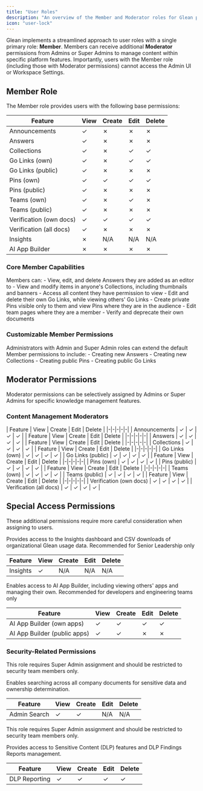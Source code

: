 ```yaml
---
title: "User Roles"
description: "An overview of the Member and Moderator roles for Glean platform users, their access rights, and customizable privileges"
icon: "user-lock"
---
```


Glean implements a streamlined approach to user roles with a single primary role: **Member**. Members can receive additional **Moderator** permissions from Admins or Super Admins to manage content within specific platform features. Importantly, users with the Member role (including those with Moderator permissions) cannot access the Admin UI or Workspace Settings.

## Member Role

The Member role provides users with the following base permissions:

| Feature | View | Create | Edit | Delete |
|-|-|-|-|-|
| Announcements | ✓ | ✗ | ✗ | ✗ |
| Answers | ✓ | ✗ | ✗ | ✗ |
| Collections | ✓ | ✗ | ✓ | ✓ |
| Go Links (own) | ✓ | ✗ | ✓ | ✓ |
| Go Links (public) | ✓ | ✗ | ✗ | ✗ |
| Pins (own) | ✓ | ✓ | ✓ | ✓ |
| Pins (public) | ✓ | ✗ | ✗ | ✗ |
| Teams (own) | ✓ | ✗ | ✓ | ✗ |
| Teams (public) | ✓ | ✗ | ✗ | ✗ |
| Verification (own docs) | ✓ | ✓ | ✓ | ✓ |
| Verification (all docs) | ✓ | ✗ | ✗ | ✗ |
| Insights | ✗ | N/A | N/A | N/A |
| AI App Builder | ✗ | ✗ | ✗ | ✗ |

### Core Member Capabilities

<Card title="Feature Access">
Members can:
- View, edit, and delete Answers they are added as an editor to
- View and modify items in anyone's Collections, including thumbnails and banners
- Access all content they have permission to view
- Edit and delete their own Go Links, while viewing others' Go Links
- Create private Pins visible only to them and view Pins where they are in the audience
- Edit team pages where they are a member
- Verify and deprecate their own documents
</Card>

### Customizable Member Permissions

<Info>
Administrators with Admin and Super Admin roles can extend the default Member permissions to include:
- Creating new Answers
- Creating new Collections
- Creating public Pins
- Creating public Go Links
</Info>

## Moderator Permissions

Moderator permissions can be selectively assigned by Admins or Super Admins for specific knowledge management features.

### Content Management Moderators

<AccordionGroup>
  <Accordion title="Announcements Moderator">
    | Feature | View | Create | Edit | Delete |
    |-|-|-|-|-|
    | Announcements | ✓ | ✓ | ✓ | ✓ |
  </Accordion>

  <Accordion title="Answers Moderator">
    | Feature | View | Create | Edit | Delete |
    |-|-|-|-|-|
    | Answers | ✓ | ✓ | ✓ | ✓ |
  </Accordion>

  <Accordion title="Collections Moderator">
    | Feature | View | Create | Edit | Delete |
    |-|-|-|-|-|
    | Collections | ✓ | ✓ | ✓ | ✓ |
  </Accordion>

  <Accordion title="Go Links Moderator">
    | Feature | View | Create | Edit | Delete |
    |-|-|-|-|-|
    | Go Links (own) | ✓ | ✓ | ✓ | ✓ |
    | Go Links (public) | ✓ | ✓ | ✓ | ✓ |
  </Accordion>

  <Accordion title="Pins Moderator">
    | Feature | View | Create | Edit | Delete |
    |-|-|-|-|-|
    | Pins (own) | ✓ | ✓ | ✓ | ✓ |
    | Pins (public) | ✓ | ✓ | ✓ | ✓ |
  </Accordion>

  <Accordion title="Teams Moderator">
    | Feature | View | Create | Edit | Delete |
    |-|-|-|-|-|
    | Teams (own) | ✓ | ✓ | ✓ | ✓ |
    | Teams (public) | ✓ | ✓ | ✓ | ✓ |
  </Accordion>

  <Accordion title="Verification Moderator">
    | Feature | View | Create | Edit | Delete |
    |-|-|-|-|-|
    | Verification (own docs) | ✓ | ✓ | ✓ | ✓ |
    | Verification (all docs) | ✓ | ✓ | ✓ | ✓ |
  </Accordion>
</AccordionGroup>

## Special Access Permissions

These additional permissions require more careful consideration when assigning to users.

<Card title="Insights Moderator">
Provides access to the Insights dashboard and CSV downloads of organizational Glean usage data.

<Info>
Recommended for Senior Leadership only
</Info>

| Feature | View | Create | Edit | Delete |
|-|-|-|-|-|
| Insights | ✓ | N/A | N/A | N/A |
</Card>

<Card title="AI App Creator">
Enables access to AI App Builder, including viewing others' apps and managing their own.

<Info>
Recommended for developers and engineering teams only
</Info>

| Feature | View | Create | Edit | Delete |
|-|-|-|-|-|
| AI App Builder (own apps) | ✓ | ✓ | ✓ | ✓ |
| AI App Builder (public apps) | ✓ | ✓ | ✗ | ✗ |
</Card>

### Security-Related Permissions

<Card title="Admin Search">
<Warning>
This role requires Super Admin assignment and should be restricted to security team members only.
</Warning>

Enables searching across all company documents for sensitive data and ownership determination.

| Feature | View | Create | Edit | Delete |
|-|-|-|-|-|
| Admin Search | ✓ | ✓ | N/A | N/A |
</Card>

<Card title="Sensitive Content Moderator">
<Warning>
This role requires Super Admin assignment and should be restricted to security team members only.
</Warning>

Provides access to Sensitive Content (DLP) features and DLP Findings Reports management.

| Feature | View | Create | Edit | Delete |
|-|-|-|-|-|
| DLP Reporting | ✓ | ✓ | ✓ | ✓ |
</Card>